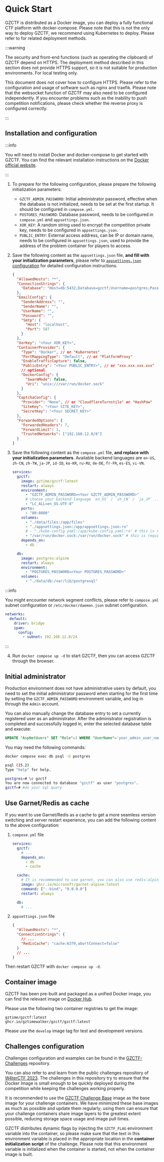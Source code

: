 # Quick Start

GZCTF is distributed as a Docker image, you can deploy a fully functional CTF platform with docker-compose. Please note that this is not the only way to deploy GZCTF, we recommend using Kubernetes to deploy. Please refer to for related deployment methods.

:::warning

The security and front-end functions (such as operating the clipboard) of GZCTF depend on HTTPS. The deployment method described in this section does not provide HTTPS support, so it is not suitable for production environments. For local testing only.

This document does not cover how to configure HTTPS. Please refer to the configuration and usage of software such as nginx and traefik. Please note that the websocket function of GZCTF may also need to be configured independently. If you encounter problems such as the inability to push competition notifications, please check whether the reverse proxy is configured correctly.

:::

## Installation and configuration

:::info

You will need to install Docker and docker-compose to get started with GZCTF. You can find the relevant installation instructions on the [Docker official website](https://docs.docker.com/engine/install/).

:::

1. To prepare for the following configuration, please prepare the following initialization parameters:
   - `GZCTF_ADMIN_PASSWORD`: Initial administrator password, effective when the database is not initialized, needs to be set at the first startup. It should be configured in `compose.yml`.
   - `POSTGRES_PASSWORD`: Database password, needs to be configured in `compose.yml` and `appsettings.json`.
   - `XOR_KEY`: A random string used to encrypt the competition private key, needs to be configured in `appsettings.json`.
   - `PUBLIC_ENTRY`: External access address, can be IP or domain name, needs to be configured in `appsettings.json`, used to provide the address of the problem container for players to access.

2. Save the following content as the `appsettings.json` file, **and fill with your initialization parameters**, please refer to [`appsettings.json` configuration](/config/appsettings) for detailed configuration instructions.

   ```json
   {
     "AllowedHosts": "*",
     "ConnectionStrings": {
       "Database": "Host=db:5432;Database=gzctf;Username=postgres;Password=<Your POSTGRES_PASSWORD>"
     },
     "EmailConfig": {
       "SenderAddress": "",
       "SenderName": "",
       "UserName": "",
       "Password": "",
       "Smtp": {
         "Host": "localhost",
         "Port": 587
       }
     },
     "XorKey": "<Your XOR_KEY>",
     "ContainerProvider": {
       "Type": "Docker", // or "Kubernetes"
       "PortMappingType": "Default", // or "PlatformProxy"
       "EnableTrafficCapture": false,
       "PublicEntry": "<Your PUBLIC_ENTRY>", // or "xxx.xxx.xxx.xxx"
       // optional
       "DockerConfig": {
         "SwarmMode": false,
         "Uri": "unix:///var/run/docker.sock"
       }
     },
     "CaptchaConfig": {
       "Provider": "None", // or "CloudflareTurnstile" or "HashPow"
       "SiteKey": "<Your SITE_KEY>",
       "SecretKey": "<Your SECRET_KEY>"
     },
     "ForwardedOptions": {
       "ForwardedHeaders": 7,
       "ForwardLimit": 1,
       "TrustedNetworks": ["192.168.12.0/8"]
     }
   }
   ```

3. Save the following content as the `compose.yml` file, **and replace with your initialization parameters**. Available backend languages are `en-US`, `zh-CN`, `zh-TW`, `ja-JP`, `id-ID`, `ko-KR`, `ru-RU`, `de-DE`, `fr-FR`, `es-ES`, `vi-VN`.

   ```yml
   services:
     gzctf:
       image: gztime/gzctf:latest
       restart: always
       environment:
         - "GZCTF_ADMIN_PASSWORD=<Your GZCTF_ADMIN_PASSWORD>"
         # choose your backend language `en_US` / `zh_CN` / `ja_JP` ...
         - "LC_ALL=en_US.UTF-8"
       ports:
         - "80:8080"
       volumes:
         - "./data/files:/app/files"
         - "./appsettings.json:/app/appsettings.json:ro"
         # - "./kube-config.yaml:/app/kube-config.yaml:ro" # this is required for k8s deployment
         - "/var/run/docker.sock:/var/run/docker.sock" # this is required for docker deployment
       depends_on:
         - db

     db:
       image: postgres:alpine
       restart: always
       environment:
         - "POSTGRES_PASSWORD=<Your POSTGRES_PASSWORD>"
       volumes:
         - "./data/db:/var/lib/postgresql"
   ```

:::info

You might encounter network segment conflicts, please refer to `compose.yml` subnet configuration or `/etc/docker/daemon.json` subnet configuration.

```yaml
networks:
  default:
    driver: bridge
    ipam:
      config:
        - subnet: 192.168.12.0/24
```

:::

4. Run `docker compose up -d` to start GZCTF, then you can access GZCTF through the browser.

## Initial administrator

Production environment does not have administrative users by default, you need to set the initial administrator password when starting for the first time by setting the `GZCTF_ADMIN_PASSWORD` environment variable, and log in through the `Admin` account.

You can also manually change the database entry to set a currently registered user as an administrator. After the administrator registration is completed and successfully logged in, enter the selected database table and execute:

```sql
UPDATE "AspNetUsers" SET "Role"=3 WHERE "UserName"='your_admin_user_name';
```

You may need the following commands:

```bash
docker compose exec db psql -U postgres
```

```bash
psql (15.2)
Type "help" for help.

postgres=# \c gzctf
You are now connected to database "gzctf" as user "postgres".
gzctf=# #do your sql query
```

## Use Garnet/Redis as cache

If you want to use Garnet/Redis as a cache to get a more seamless version switching and server restart experience, you can add the following content to the above configuration:

1. `compose.yml` file

   ```yaml
   services:
     gzctf:
       # ...
       depends_on:
         - db
         - cache

     cache:
       # It is recommended to use garnet, you can also use redis:alpine
       image: ghcr.io/microsoft/garnet-alpine:latest
       command: ["--bind", "0.0.0.0"]
       restart: always

     db:
       # ...
   ```

2. `appsettings.json` file

   ```json
   {
     "AllowedHosts": "*",
     "ConnectionStrings": {
       // ...
       "RedisCache": "cache:6379,abortConnect=false"
     }
     // ...
   }
   ```

Then restart GZCTF with `docker compose up -d`.

## Container image

GZCTF has been pre-built and packaged as a unified Docker image, you can find the relevant image on [Docker Hub](https://hub.docker.com/r/gztime/gzctf).

Please use the following two container registries to get the image:

```
gztime/gzctf:latest
ghcr.io/gztimewalker/gzctf/gzctf:latest
```

Please use the `develop` image tag for test and development versions.

## Challenges configuration

Challenges configuration and examples can be found in the [GZCTF-Challenges](https://github.com/GZTimeWalker/GZCTF-Challenges) repository.

You can also refer to and learn from the public challenges repository of [W4terCTF 2023](https://github.com/W4terDr0p/W4terCTF-2023). The challenges in this repository try to ensure that the Docker Image is small enough to be quickly deployed during the competition while keeping the challenges working properly.

It is recommended to use the [GZCTF Challenge Base](https://github.com/GZCTF/challenge-base) image as the base image for your challenge containers. We have minimized these base images as much as possible and update them regularly; using them can ensure that your challenge containers share image layers to the greatest extent possible, reducing storage space usage and image pull times.

GZCTF distributes dynamic flags by injecting the `GZCTF_FLAG` environment variable into the container, so please make sure that the text in this environment variable is placed in the appropriate location in the **container initialization script** of the challenge. Please note that this environment variable is initialized when the container is started, not when the container image is built.
